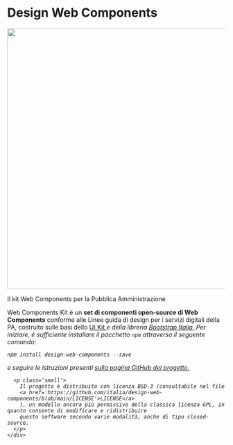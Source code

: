 
<Meta title='Welcome' />

<div class="container">
  <div class='row justify-content-md-center'>
    <div class="col col-md-10 my-4">
      <h1 class='text-center'>Design Web Components</h1>
      <div class='col col-4 mx-auto text-center'>
        <img src="/public/logo.png" width="600px"/>
      </div>
      <p class='small text-muted text-center'>Il kit Web Components per la Pubblica Amministrazione</p>
      <p>
        Web Components Kit è un <b>set di componenti open-source di Web Components</b> conforme alle Linee guida di design per i
        servizi digitali della PA, costruito sulle basi dello
        <a href='https://github.com/italia/design-ui-kit' target='_blank' rel='noopener noreferrer'>
          UI Kit
          <i class='it-external-link' />
        </a>
        e della libreria
        <a href='https://italia.github.io/bootstrap-italia/' target='_blank' rel='noopener noreferrer'>
          Bootstrap Italia
          <i class='it-external-link' />
        </a>
        .Per iniziare, è sufficiente installare il pacchetto <Code>npm</Code> attraverso il seguente comando:
      </p>
      <p class='text-center'>
        <Code>npm install design-web-components --save</Code>
      </p>
      <p>
        e seguire le istruzioni presenti
        <a
          href='https://github.com/italia/design-web-components?tab=readme-ov-file#come-usare-il-kit'
          target='_blank'
          rel='noopener noreferrer'
        >
          sulla pagina GitHub del progetto.
        </a>
      </p>

      <p class='small'>
        Il progetto è distribuito con licenza BSD-3 (consultabile nel file
        <a href='https://github.com/italia/design-web-components/blob/main/LICENSE'>LICENSE</a>
        ), un modello ancora più permissivo della classica licenza GPL, in quanto consente di modificare e ridistribuire
        questo software secondo varie modalità, anche di tipo closed-source.
      </p>
    </div>

  </div>
</div>
